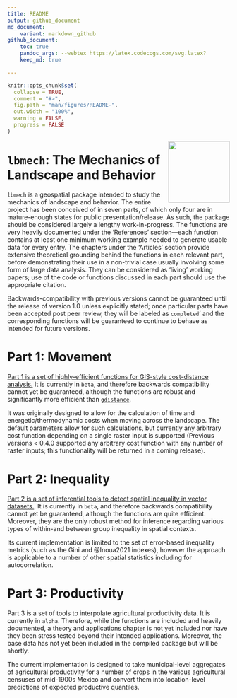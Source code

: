 ```yaml
---
title: README
output: github_document
md_document:
    variant: markdown_github
github_document:
    toc: true
    pandoc_args: --webtex https://latex.codecogs.com/svg.latex?
    keep_md: true

---
```


<!-- README.md is generated from README.Rmd. Please edit that file -->

```r
knitr::opts_chunk$set(
  collapse = TRUE,
  comment = "#>",
  fig.path = "man/figures/README-",
  out.width = "100%",
  warning = FALSE,
  progress = FALSE
)
```

<img src='man/figures/logo.png' align="right" height="139" /> 

# `lbmech`: The Mechanics of Landscape and Behavior 
<!-- badges: start -->
<!-- badges: end -->

`lbmech` is a geospatial package intended to study the mechanics of landscape and behavior. The entire project has been conceived of in seven parts, of which only four are in mature-enough states for public presentation/release. As such, the package should be considered largely a lengthy work-in-progress. The functions are very heavily documented under the 'References' section---each function contains at least one minimum working example needed to generate usable data for every entry. The chapters under the 'Articles' section provide extensive theoretical grounding behind the functions in each relevant part, before demonstrating their use in a non-trivial case usually involving some form of large data analysis. They can be considered as 'living' working papers; use of the code or functions discussed in each part should use the appropriate citation. 

Backwards-compatibility with previous versions cannot be guaranteed until the release of version 1.0 unless explicitly stated; once particular parts have been accepted post peer review, they will be labeled as `completed`' and the corresponding functions will be guaranteed to continue to behave as intended for future versions. 

# Part 1: Movement

[Part 1 is a set of highly-efficient functions for GIS-style cost-distance analysis.](/articles/movement.html) It is currently in `beta`, and therefore backwards compatibility cannot yet be guaranteed, although the functions are robust and significantly more efficient than [`gdistance`](https://agrdatasci.github.io/gdistance/). 

It was originally designed to allow for the calculation of time and energetic/thermodynamic costs when moving across the landscape. The default parameters allow for such calculations, but currently any arbitrary cost function depending on a single raster input is supported (Previous versions < 0.4.0 supported any arbitrary cost function with any number of raster inputs; this functionality will be returned in a coming release). 

# Part 2: Inequality

[Part 2 is a set of inferential tools to detect spatial inequality in vector datasets.](/articles/inequality.html). It is currently in `beta`, and therefore backwards compatibility cannot yet be guaranteed, although the functions are quite efficient. Moreover, they are the only robust method for inference regarding various types of within-and between group inequality in spatial contexts.

Its current implementation is limited to the set of error-based inequality metrics (such as the Gini and @Inoua2021 indexes), however the approach is applicable to a number of other spatial statistics including for autocorrelation.


# Part 3: Productivity

Part 3 is a set of tools to interpolate agricultural productivity data. It is currently in `alpha`. Therefore, while the functions are included and heavily documented, a theory and applications chapter is not yet included nor have they been stress tested beyond their intended applications. Moreover, the base data has not yet been included in the compiled package but will be shortly.  

The current implementation is designed to take municipal-level aggregates of agricultural productivity for a number of crops in the various agricultural censuses of mid-1900s Mexico and convert them into location-level predictions of expected productive quantiles.
